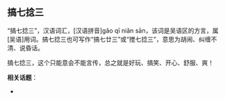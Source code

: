 
## 搞七捻三

“搞七捻三”，汉语词汇，[汉语拼音]gǎo qī niǎn sān，该词是吴语区的方言，属[吴语]用词。搞七捻三也可写作“搞七廿三”或“搅七捻三”，意思为胡闹、纠缠不清、说昏话。

搞七捻三，这个只能意会不能言传，总之就是好玩、搞笑、开心、舒服、爽！

**相关话题**：
 - <LinuxdoTopicLink linuxdoTopicId="88"/>
